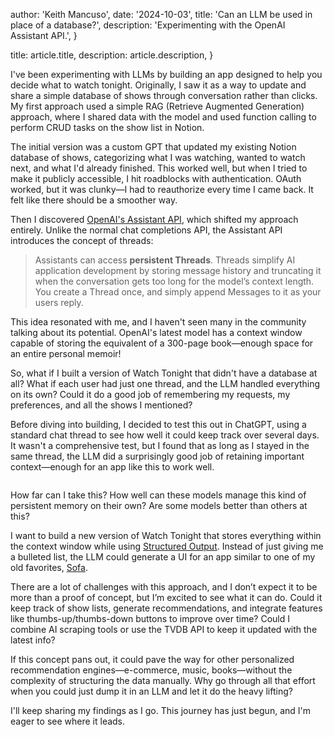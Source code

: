 
  author: 'Keith Mancuso',
  date: '2024-10-03',
  title: 'Can an LLM be used in place of a database?',
  description: 'Experimenting with the OpenAI Assistant API.',
}

  title: article.title,
  description: article.description,
}


I've been experimenting with LLMs by building an app designed to help you decide what to watch tonight. Originally, I saw it as a way to update and share a simple database of shows through conversation rather than clicks. My first approach used a simple RAG (Retrieve Augmented Generation) approach, where I shared data with the model and used function calling to perform CRUD tasks on the show list in Notion.

The initial version was a custom GPT that updated my existing Notion database of shows, categorizing what I was watching, wanted to watch next, and what I'd already finished. This worked well, but when I tried to make it publicly accessible, I hit roadblocks with authentication. OAuth worked, but it was clunky—I had to reauthorize every time I came back. It felt like there should be a smoother way.

Then I discovered [OpenAI's Assistant API](https://platform.openai.com/docs/assistants/overview), which shifted my approach entirely. Unlike the normal chat completions API, the Assistant API introduces the concept of threads:

> Assistants can access **persistent Threads**. Threads simplify AI application development by storing message history and truncating it when the conversation gets too long for the model’s context length. You create a Thread once, and simply append Messages to it as your users reply.

This idea resonated with me, and I haven't seen many in the community talking about its potential. OpenAI's latest model has a context window capable of storing the equivalent of a 300-page book—enough space for an entire personal memoir!

So, what if I built a version of Watch Tonight that didn't have a database at all? What if each user had just one thread, and the LLM handled everything on its own? Could it do a good job of remembering my requests, my preferences, and all the shows I mentioned?

Before diving into building, I decided to test this out in ChatGPT, using a standard chat thread to see how well it could keep track over several days. It wasn't a comprehensive test, but I found that as long as I stayed in the same thread, the LLM did a surprisingly good job of retaining important context—enough for an app like this to work well.

<Image src={tvGPT} alt="" />

How far can I take this? How well can these models manage this kind of persistent memory on their own? Are some models better than others at this?

I want to build a new version of Watch Tonight that stores everything within the context window while using [Structured Output](https://openai.com/index/introducing-structured-outputs-in-the-api/). Instead of just giving me a bulleted list, the LLM could generate a UI for an app similar to one of my old favorites, [Sofa](https://openai.com/index/introducing-structured-outputs-in-the-api/).

There are a lot of challenges with this approach, and I don’t expect it to be more than a proof of concept, but I’m excited to see what it can do. Could it keep track of show lists, generate recommendations, and integrate features like thumbs-up/thumbs-down buttons to improve over time? Could I combine AI scraping tools or use the TVDB API to keep it updated with the latest info?

If this concept pans out, it could pave the way for other personalized recommendation engines—e-commerce, music, books—without the complexity of structuring the data manually. Why go through all that effort when you could just dump it in an LLM and let it do the heavy lifting?

I'll keep sharing my findings as I go. This journey has just begun, and I'm eager to see where it leads.
